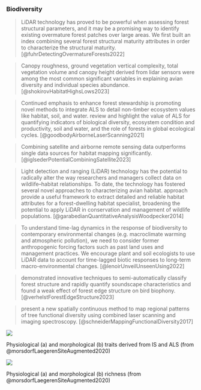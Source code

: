 
### Biodiversity

> LiDAR technology has proved to be powerful when assessing forest structural parameters, and it may be a promising way to identify existing overmature forest patches over large areas. We first built an index combining several forest structural maturity attributes in order to characterize the structural maturity. [@fuhrDetectingOvermatureForests2022]

> Canopy roughness, ground vegetation vertical complexity, total vegetation volume and canopy height derived from lidar sensors were among the most common significant variables in explaining avian diversity and individual species abundance. [@shokirovHabitatHighsLows2023]

> Continued emphasis to enhance forest stewardship is promoting novel methods to integrate ALS to detail non-timber ecosystem values like habitat, soil, and water.
review and highlight the value of ALS for quantifying indicators of biological diversity, ecosystem condition and productivity, soil and water, and the role of forests in global ecological cycles. [@goodbodyAirborneLaserScanning2021]

> Combining satellite and airborne remote sensing data outperforms single data sources for habitat mapping significantly. [@iglsederPotentialCombiningSatellite2023]

> Light detection and ranging (LiDAR) technology has the potential to radically alter the way researchers and managers collect data on wildlife–habitat relationships. To date, the technology has fostered several novel approaches to characterizing avian habitat.
approach provide a useful framework to extract detailed and reliable habitat attributes for a forest-dwelling habitat specialist, broadening the potential to apply LiDAR in conservation and management of wildlife populations. [@garabedianQuantitativeAnalysisWoodpecker2014]

> To understand time-lag dynamics in the response of biodiversity to contemporary environmental changes (e.g. macroclimate warming and atmospheric pollution), we need to consider former anthropogenic forcing factors such as past land uses and management practices.
We encourage plant and soil ecologists to use LiDAR data to account for time-lagged biotic responses to long-term macro-environmental changes. [@lenoirUnveilUnseenUsing2022]

> demonstrated innovative techniques to semi-automatically classify forest structure and rapidly quantify soundscape characteristics and found a weak effect of forest edge structure on bird biophony. [@verhelstForestEdgeStructure2023]

> present a new spatially continuous method to map regional patterns of tree functional diversity using combined laser scanning and imaging spectroscopy. [@schneiderMappingFunctionalDiversity2017]



::: {#fig-physiological-traits}
![](https://media.springernature.com/full/springer-static/image/chp%3A10.1007%2F978-3-030-33157-3_4/MediaObjects/441250_1_En_4_Fig7_HTML.png?as=webp)

Physiological (a) and morphological (b) traits derived from IS and ALS (from @morsdorfLaegerenSiteAugmented2020)
:::

::: {#fig-physiological-diversity}
![](https://media.springernature.com/full/springer-static/image/chp%3A10.1007%2F978-3-030-33157-3_4/MediaObjects/441250_1_En_4_Fig10_HTML.png?as=webp)

Physiological (a) and morphological (b) richness (from @morsdorfLaegerenSiteAugmented2020)
:::